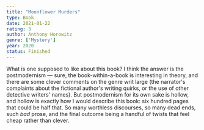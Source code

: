 ```yaml
---
title: "Moonflower Murders"
type: Book
date: 2021-01-22
rating: 3
author: Anthony Horowitz
genre: ['Mystery']
year: 2020
status: Finished
---
```


What is one supposed to like about this book? I think the answer is the postmodernism — sure, the book-within-a-book is interesting in theory, and there are some clever comments on the genre writ large (the narrator's complaints about the fictional author's writing quirks, or the use of other detective writers' names). But postmodernism for its own sake is hollow, and hollow is exactly how I would describe this book: six hundred pages that could be half that. So many worthless discourses, so many dead ends, such _bad_ prose, and the final outcome being a handful of twists that feel cheap rather than clever. 
